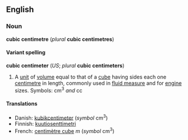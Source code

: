 <!--

If you edit this page, please make corresponding edits to "cubic centimeter" to keep these too pages in synch.

-->


==English==
===Noun===
'''cubic centimetre''' (''plural'' '''cubic centimetres''')

====Variant spelling====
'''cubic centimeter''' (''US''; ''plural'' '''cubic centimeters''')

#A [[unit]] of [[volume]] equal to that of a [[cube]] having sides each one [[centimetre]] in length, commonly used in [[fluid measure]] and for [[engine]] sizes.  Symbols: cm<sup>3</sup> ''and'' cc

====Translations====
*Danish: [[kubikcentimeter]] (''symbol'' cm<sup>3</sup>)
*Finnish: [[kuutiosenttimetri]]
*French: [[centimètre cube]] ''m'' (''symbol'' cm<sup>3</sup>)

<!--sheesh, I really don't like these "one size fits all" msg objects...
{{msg:Measurement_Units}}
-->